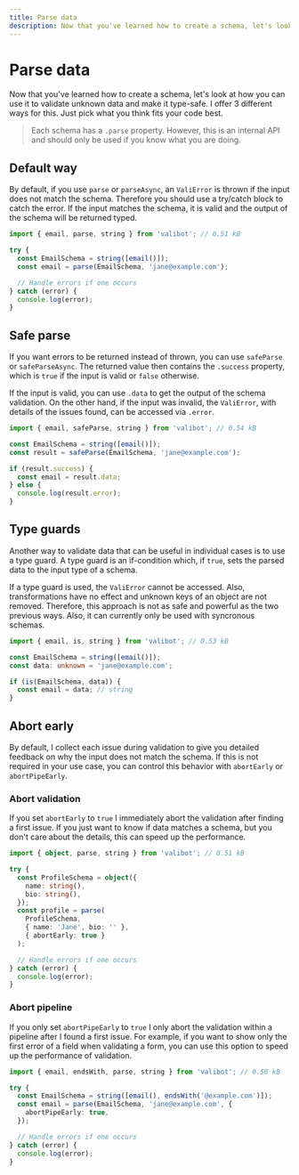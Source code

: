```yaml
---
title: Parse data
description: Now that you've learned how to create a schema, let's look at how you can use it to validate unknown data and make it type-safe.
---
```



# Parse data

Now that you've learned how to create a schema, let's look at how you can use it to validate unknown data and make it type-safe. I offer 3 different ways for this. Just pick what you think fits your code best.

> Each schema has a `.parse` property. However, this is an internal API and should only be used if you know what you are doing.

## Default way

By default, if you use <Link href="/api/parse">`parse`</Link> or <Link href="/api/parseAsync">`parseAsync`</Link>, an <Link href="/api/ValiError">`ValiError`</Link> is thrown if the input does not match the schema. Therefore you should use a try/catch block to catch the error. If the input matches the schema, it is valid and the output of the schema will be returned typed.

```ts
import { email, parse, string } from 'valibot'; // 0.51 kB

try {
  const EmailSchema = string([email()]);
  const email = parse(EmailSchema, 'jane@example.com');

  // Handle errors if one occurs
} catch (error) {
  console.log(error);
}
```

## Safe parse

If you want errors to be returned instead of thrown, you can use <Link href="/api/safeParse">`safeParse`</Link> or <Link href="/api/safeParseAsync">`safeParseAsync`</Link>. The returned value then contains the `.success` property, which is `true` if the input is valid or `false` otherwise.

If the input is valid, you can use `.data` to get the output of the schema validation. On the other hand, if the input was invalid, the <Link href="/api/ValiError">`ValiError`</Link>, with details of the issues found, can be accessed via `.error`.

```ts
import { email, safeParse, string } from 'valibot'; // 0.54 kB

const EmailSchema = string([email()]);
const result = safeParse(EmailSchema, 'jane@example.com');

if (result.success) {
  const email = result.data;
} else {
  console.log(result.error);
}
```

## Type guards

Another way to validate data that can be useful in individual cases is to use a type guard. A type guard is an if-condition which, if `true`, sets the parsed data to the input type of a schema.

If a type guard is used, the <Link href="/api/ValiError">`ValiError`</Link> cannot be accessed. Also, transformations have no effect and unknown keys of an object are not removed. Therefore, this approach is not as safe and powerful as the two previous ways. Also, it can currently only be used with syncronous schemas.

```ts
import { email, is, string } from 'valibot'; // 0.53 kB

const EmailSchema = string([email()]);
const data: unknown = 'jane@example.com';

if (is(EmailSchema, data)) {
  const email = data; // string
}
```

## Abort early

By default, I collect each issue during validation to give you detailed feedback on why the input does not match the schema. If this is not required in your use case, you can control this behavior with `abortEarly` or `abortPipeEarly`.

### Abort validation

If you set `abortEarly` to `true` I immediately abort the validation after finding a first issue. If you just want to know if data matches a schema, but you don't care about the details, this can speed up the performance.

```ts
import { object, parse, string } from 'valibot'; // 0.51 kB

try {
  const ProfileSchema = object({
    name: string(),
    bio: string(),
  });
  const profile = parse(
    ProfileSchema,
    { name: 'Jane', bio: '' },
    { abortEarly: true }
  );

  // Handle errors if one occurs
} catch (error) {
  console.log(error);
}
```

### Abort pipeline

If you only set `abortPipeEarly` to `true` I only abort the validation within a pipeline after I found a first issue. For example, if you want to show only the first error of a field when validating a form, you can use this option to speed up the performance of validation.

```ts
import { email, endsWith, parse, string } from 'valibot'; // 0.56 kB

try {
  const EmailSchema = string([email(), endsWith('@example.com')]);
  const email = parse(EmailSchema, 'jane@example.com', {
    abortPipeEarly: true,
  });

  // Handle errors if one occurs
} catch (error) {
  console.log(error);
}
```
